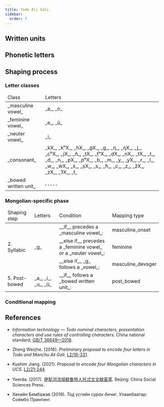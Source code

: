 ```yaml
---
title: Todo Ali Gali
sidebar:
  order: 7
---
```




## Written units

<WrittenUnitTable locale={locale} />

## Phonetic letters

<LetterTable locale={locale} />

## Shaping process

### Letter classes

<table>
  <thead>
    <tr>
      <td>Class</td>
      <td>Letters</td>
    </tr>
  </thead>
  <tbody>
    <tr>
      <td> _masculine vowel_ </td>
      <td> _a_, _o_ </td>
    </tr>
    <tr>
      <td> _feminine vowel_ </td>
      <td> _e_, _ü_ </td>
    </tr>
    <tr>
      <td> _neuter vowel_ </td>
      <td> _i_ </td>
    </tr>
    <tr>
      <td> _consonant_ </td>
      <td> _kX_, _kʰX_, _hX_, _gX_, _g_, _ŋ_, _ŋX_, _j_, _cʰX_, _jX_, _ñ_, _ṭX_, _ṭʰX_, _ḍX_, _ṇX_, _tX_, _t_, _d_, _n_, _pX_, _pʰX_, _b_, _m_, _y_, _yX_, _r_, _l_, _w_, _w̄X_, _ś_, _ṣX_, _s_, _ħ_, _c_, _z_, _žX_, _zX_, _ɁX_, _ł_ </td>
    </tr>
    <tr>
      <td> _bowed written unit_ </td>
      <td>
        <Mong written="K2" />, <Mong written="K" />, <Mong written="G" />, <Mong written="B́" />, <Mong written="Ṕ" />, <Mong written="B" />
      </td>
    </tr>
  </tbody>
</table>

### Mongolian-specific phase

<table>
  <thead>
    <tr>
      <td>Shaping step</td>
      <td>Letters</td>
      <td>Condition</td>
      <td>Mapping type</td>
    </tr>
  </thead>
  <tbody>
    <tr>
      <td rowspan="3">2. Syllabic</td>
      <td rowspan="3">_g_</td>
      <td>__if__ precedes a _masculine vowel_:</td>
      <td>masculine_onset</td>
    </tr>
    <tr>
      <td>__else if__ precedes a _feminine vowel_ or a _neuter vowel_:</td>
      <td>feminine</td>
    </tr>
    <tr>
      <td>__else if__ _g_ follows a _vowel_:</td>
      <td>masculine_devsger</td>
    </tr>
    <tr>
      <td rowspan>5. Post-bowed</td>
      <td>_a_, _i_, _u_, _ü_</td>
      <td>__if__ follows a _bowed written unit_:</td>
      <td>post_bowed</td>
    </tr>
  </tbody>
</table>

### Conditional mapping

<ConditionalMappingTable locale={locale} />

## References

- _Information technology — Todo nominal characters, presentation characters and use rules of controlling characters_. China national standard, [GB/T 36649—2018](https://openstd.samr.gov.cn/bzgk/gb/newGbInfo?hcno=289D5B6AB1E6B17173C5F5842D9B0C8D).

- Zheng Weizhe. (2016). _Preliminary proposal to encode four letters in Todo and Manchu Ali Gali_. [L2/16-331](https://www.unicode.org/L2/L2016/16331-four-todo-letters.pdf).

- Kushim Jiang. (2021). _Proposal to encode four Mongolian characters in UCS_. [L2/21-244](http://www.unicode.org/L2/L2021/21244-mongolian-add-four.pdf).

- Yeerda. (2017). [伊犁河流域额鲁特人托忒文文献荟萃](https://search.worldcat.org/zh-cn/title/1462731747). Beijing: China Social Sciences Press.

- Хөхийн Бямбажав (2019). _Тод үсгийн сурах бичиг_. Улаанбаатар: Соёмбо Принтинг.
